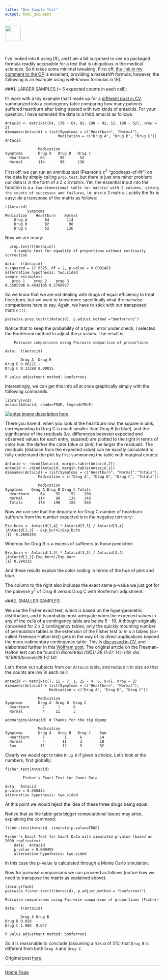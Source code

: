 ```yaml
---
title: "One Sample Test"
output: html_document
---
```


<a href="http://rinterested.github.io/statistics/index.html">
<img HEIGHT="50" WIDTH="50" src="https://cloud.githubusercontent.com/assets/9312897/10472938/5c01c1ca-71f4-11e5-87b8-1de0e43c604f.png"></a>

<br><br>
I've looked into it using [R], and I am a bit surprised to see no packaged formula readily accessible for a test that is ubiquitous in the medical sciences. So it takes some minimal tweaking. First off, [the link in my comment to the OP][1] is excellent, providing a makeshift formula; however, the following is an example using well-known formulas in [R]:

###1. LARGER SAMPLES (> 5 expected counts in each cell):

I'll work with a toy example that I made up for a [different post in CV][2], summarized into a contingency table comparing how many patients suffered heartburn after being treated with two kinds of antacids. For your question, I have extended the data to a third antacid as follows:

    Antacid <- matrix(c(64, 178 - 64, 92, 190 - 92, 52, 188 - 52), nrow = 2)
    dimnames(Antacid) = list(Symptoms = c("Heartburn", "Normal"),
                            Medication = c("Drug A", "Drug B", "Drug C"))
    Antacid

                   Medication
    Symptoms       Drug A   Drug B   Drug C
      Heartburn     64       92       52
      Normal       114       98      136

First off, we can run an omnibus test (Pearson's $\chi^2$ "goodness-of-fit") on the data by simply calling `prop.test`, but there is just one minor problem: our data is in the form of a $2$ x $3$ matrix. Yet, the essential input into the function is a `a two-dimensional table (or matrix) with 2 columns, giving the counts of successes and failures`, i.e. an $n$ x $2$ matrix. Luckily the fix is easy: do a transpose of the matrix as follows:

    t(Antacid)
              Symptoms
    Medication    Heartburn    Normal
        Drug A        64        114
        Drug B        92         98
        Drug C        52        136
  

Now we are ready:

      prop.test(t(Antacid))
    	3-sample test for equality of proportions without continuity correction
    
    data:  t(Antacid)
    X-squared = 17.6325, df = 2, p-value = 0.0001483
    alternative hypothesis: two.sided
    sample estimates:
       prop 1    prop 2    prop 3 
    0.3595506 0.4842105 0.2765957 

So we know that we are not dealing with drugs of equal efficiency to treat heartburn, but we want to know more specifically what the pairwise comparisons have to say. Again, we have to stick with our transposed matrix `t()`:

`pairwise.prop.test(t(Antacid), p.adjust.method ="bonferroni")`

Notice that to keep the probability of a type I error under check, I selected the Bonferroni method to adjust the p-values. The result is:

    	Pairwise comparisons using Pairwise comparison of proportions 
    
    data:  t(Antacid) 
    
           Drug A  Drug B 
    Drug B 0.06221 -      
    Drug C 0.33388 0.00015
    
    P value adjustment method: bonferroni 

Interestingly, we can get this info all at once graphically simply with the following commands:

    library(vcd)
    mosaic(Antacid, shade=TRUE, legend=TRUE)

[![enter image description here][3]][3]

There you have it: when you look at the heartburn row, the square in pink, corresponding to Drug C is much smaller than Drug B (in blue), and the significance of the residuals (i.e. differences between expected and observed values for each entry, squared) are plotted to the right in terms of color hue: the darker the color (blue or pink) the larger the residuals. The residuals (distance from the expected value) can be exactly calculated to fully understand the plot by first summoning the table with marginal counts:

    Antacid <- rbind(Antacid, margin.table(Antacid,2))
    Antacid <- cbind(Antacid, margin.table(Antacid,1))
    dimnames(Antacid) = list(Symptoms = c("Heartburn", "Normal","Totals"),
                   Medication = c("Drug A", "Drug B", "Drug C", "Totals"))

                   Medication
    Symptoms    Drug A Drug B Drug C Totals
      Heartburn     64     92     52    208
      Normal       114     98    136    348
      Totals       178    190    188    556


Now we can see that the departure for Drug C number of heartburn sufferers from the number expected is in the negative territory:

    Exp_burn <- Antacid[1,4] * Antacid[3,3] / Antacid[3,4]
    (Antacid[1,3] - Exp_burn)/Exp_burn
    [1] -0.2606383

Whereas for Drug B is a excess of sufferers to those predicted:

    Exp_burn <- Antacid[1,4] * Antacid[3,2] / Antacid[3,4]
    (Antacid[1,2]-Exp_burn)/Exp_burn
    [1] 0.294332

And these results explain the color coding in terms of the hue of pink and blue.

The column to the right also includes the exact same p-value we just got for the pairwise $\chi^2$ of Drug B versus Drug C with Bonferroni adjustment.

###2. SMALLER SAMPLES:

We use the Fisher exact test, which is based on the hypergeometric distribution, and it is probably most adequate when the expected values in any of the cells of a contingency table are below 5 - 10. Although originally conceived for $2$ x $2$ contingency tables, only the quickly mounting number of permutation tables in the extension of the Fisher test to $m$ x $n$ tables (so-called Freeman Halton test) gets in the way of its direct applications beyond the more rudimentary contingency table. This is [discussed in CV][4], and elaborated further in this [Wolfram post][5]. The original article on the Freeman-Halton test can be found in *Biometrika (1951) 38 (1-2): 141-149. doi: 10.1093/biomet/38.1-2.141*.

Let's throw out subjects from our `Antacid` table, and reduce it in size so that the counts are low in each cell:

    Antacid <- matrix(c(7, 11 - 7, 1, 15 - 4, 6, 9-6), nrow = 2)
    dimnames(Antacid) = list(Symptoms = c("Heartburn", "Normal"),
                        Medication = c("Drug A", "Drug B", "Drug C"))

                   Medication
    Symptoms       Drug A  Drug B  Drug C
      Heartburn      7      1      6
      Normal         4     11      3
    
    addmargins(Antacid) # Thanks for the tip @gung

                   Medication
    Symptoms       Drug A   Drug B   Drug C    Sum
      Heartburn      7         1      6        14
      Normal         4        11      3        18
      Sum           11        12      9        32


Clearly we would opt to take `Drug B` if given a choice. Let's look at the numbers, first globally:

    fisher.test(Antacid)
        
        	Fisher's Exact Test for Count Data
    
    data:  Antacid
    p-value = 0.008444
    alternative hypothesis: two.sided

At this point we would reject the idea of these three drugs being equal. 

Notice that as the table gets bigger computational issues may arise, explaining the command: 

    fisher.test(Antacid, simulate.p.value=TRUE)
        
    Fisher's Exact Test for Count Data with simulated p-value (based on 2000 replicates)
        data:  Antacid 
        p-value = 0.009495 
        alternative hypothesis: two.sided

In this case the p-value is calculated through a Monte Carlo simulation.

Now for pairwise comparisons we can proceed as follows (notice how we need to transpose the matrix as explained above):

    library(fmsb)
    pairwise.fisher.test(t(Antacid), p.adjust.method = "bonferroni")

	Pairwise comparisons using Pairwise comparison of proportions (Fisher) 

    data:  t(Antacid) 
    
           Drug A Drug B
    Drug B 0.028  -     
    Drug C 1.000  0.047 
    
    P value adjustment method: bonferroni 


So it is reasonable to conclude (assuming a risk $\alpha$ of 5%) that `Drug B` is different from both `Drug A` and `Drug C`.


  [1]: http://stats.stackexchange.com/a/112048/67822
  [2]: http://stats.stackexchange.com/a/167988/67822
  [3]: http://i.stack.imgur.com/gZI5x.png
  [4]: http://stats.stackexchange.com/a/1806/67822
  [5]: http://mathworld.wolfram.com/FishersExactTest.html
  [6]: http://stats.stackexchange.com/a/173749/67822

Original post [here][6].

---

<a href="http://rinterested.github.io/statistics/index.html">Home Page</a>

